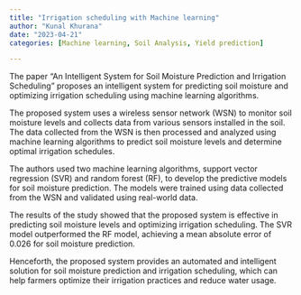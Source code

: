 ```yaml
---
title: "Irrigation scheduling with Machine learning"
author: "Kunal Khurana"
date: "2023-04-21"
categories: [Machine learning, Soil Analysis, Yield prediction]

---
```


The paper "An Intelligent System for Soil Moisture Prediction and Irrigation Scheduling" proposes an intelligent system for predicting soil moisture and optimizing irrigation scheduling using machine learning algorithms.

The proposed system uses a wireless sensor network (WSN) to monitor soil moisture levels and collects data from various sensors installed in the soil. The data collected from the WSN is then processed and analyzed using machine learning algorithms to predict soil moisture levels and determine optimal irrigation schedules.

The authors used two machine learning algorithms, support vector regression (SVR) and random forest (RF), to develop the predictive models for soil moisture prediction. The models were trained using data collected from the WSN and validated using real-world data.

The results of the study showed that the proposed system is effective in predicting soil moisture levels and optimizing irrigation scheduling. The SVR model outperformed the RF model, achieving a mean absolute error of 0.026 for soil moisture prediction.

Henceforth, the proposed system provides an automated and intelligent solution for soil moisture prediction and irrigation scheduling, which can help farmers optimize their irrigation practices and reduce water usage.